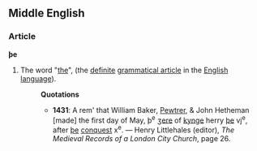 ==Middle English==
===Article===
'''þe'''
# The word "[[the]]", (the [[definite]] [[grammatical article]] in the [[English]] [[language]]).
#:'''Quotations'''
#:*'''1431''': A rem' that William Baker, [[Pewtrer]], & John Hetheman [made] the first day of May, þ<sup>e</sup> [[ʒere]] of [[kynge]] herry [[þe]] vj<sup>e</sup>, after [[þe]] [[conquest]] x<sup>e</sup>. &mdash; Henry Littlehales (editor), ''The Medieval Records of a London City Church'', page 26.